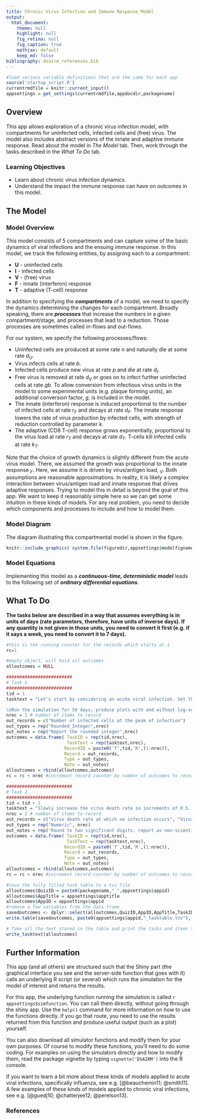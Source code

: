 ```yaml
---
title: Chronic Virus Infection and Immune Response Model
output:
  html_document:
    theme: null
    highlight: null
    fig_retina: null
    fig_caption: true
    mathjax: default 
    keep_md: false
bibliography: dsairm_references.bib
---
```


```r
#load various variable definitions that are the same for each app
source('startup_script.R')
currentrmdfile = knitr::current_input() 
appsettings = get_settings(currentrmdfile,appdocdir,packagename)
```


## Overview {#shinytab1}
This app allows exploration of a chronic virus infection model, with compartments for uninfected cells, infected cells and (free) virus. The model also includes abstract versions of the innate and adaptive immune response. Read about the model in *The Model* tab. Then, work through the tasks described in the *What To Do* tab.


### Learning Objectives

* Learn about chronic virus infection dynamics.
* Understand the impact the immune response can have on outcomes in this model.


## The Model {#shinytab2}

### Model Overview
This model consists of 5 compartments and can capture some of the basic dynamics of viral infections and the ensuing immune response. In this model, we track the following entities, by assigning each to a compartment:

* **U** - uninfected cells 
* **I** - infected cells
* **V** - (free) virus
* **F** - innate (interferon) response
* **T** - adaptive (T-cell) response


In addition to specifying the ***compartments*** of a model, we need to specify the dynamics determining the changes for each compartment. Broadly speaking, there are ***processes*** that increase the numbers in a given compartment/stage, and processes that lead to a reduction. Those processes are sometimes called in-flows and out-flows. 

For our system, we specify the following processes/flows: 

* Uninfected cells are produced at some rate _n_ and naturally die at some rate _d~U~_.
* Virus infects cells at rate _b_.
* Infected cells produce new virus at rate _p_ and die at rate _d~I~_.
* Free virus is removed at rate _d~V~_ or goes on to infect further uninfected cells at rate _gb_. To allow conversion from infectious virus units in the model to some experimental units (e.g. plaque forming units), an additional conversion factor, _g_, is included in the model.
* The innate (interferon) response is induced proportional to the number of infected cells at rate _r~F~_ and decays at rate _d~F~_. The innate response lowers the rate of virus production by infected cells, with strength of reduction controlled by parameter _k_.
* The adaptive (CD8 T-cell) response grows exponentially, proportional to the virus load at rate _r~T~_ and decays at rate _d~T~_. T-cells kill infected cells at rate _k~T~_. 

Note that the choice of growth dynamics is slightly different from the acute virus model. There, we assumed the growth was proportional to the innate response ~F~. Here, we assume it is driven by virus/antigen load, ~V~. Both assumptions are reasonable approximations. In reality, it is likely a complex interaction between virus/antigen load and innate response that drives adaptive responses. Trying to model this in detail is beyond the goal of this app. We want to keep it reasonably simple here so we can get some intuition in these kinds of models. For any real problem, you need to decide which components and processes to include and how to model them.


### Model Diagram
The diagram illustrating this compartmental model is shown in the figure.

```r
knitr::include_graphics( system.file(figuredir,appsettings$modelfigname,package=packagename))
```


### Model Equations
Implementing this model as a ***continuous-time, deterministic model*** leads to the following set of ***ordinary differential equations***. 


\begin{aligned}
\dot U & = n - d_U U - b U V  \\
\dot I & = bUV - d_I I - k_T T I   \\
\dot V & = \frac{p}{1+k_F F}I - d_V V - gb UV \\
\dot F & = r_F I - d_F F \\
\dot T & = r_T T V - d_T T
\end{aligned}




## What To Do {#shinytab3}

**The tasks below are described in a way that assumes everything is in units of days (rate parameters, therefore, have units of inverse days). If any quantity is not given in those units, you need to convert it first (e.g. if it says a week, you need to convert it to 7 days).**



```r
#this is the running counter for the records which starts at 1 
rc=1

#empty object, will hold all outcomes
alloutcomes = NULL

#########################
# Task 1
#########################
tid = 1
tasktext = "Let's start by considering an acute viral infection. Set the initial conditions to 10^5^ uninfected cells, no infected cells, and 10 virus particles. We make the assumption that on the timescale of an acute infection (several days), the processes of natural, uninfected cell turnover are so slow that they can be ignored. Set values for the uninfected cell birth and death rates to reflect this assumption. Assume also that infected cells have an average life-span of 1 day, and virus has a life-span of 6 hours (remember that the inverse of the lifespan is the rate of death, and make sure you convert to the right units). Set that the virus production by an infected cell is 100 virions per day and that the rate at which new cells become infected is 10^-6^. Assume there is no need to do any unit adjustment/conversion (i.e. the value of that parameter is 1). 

\nRun the simulation for 50 days; produce plots with and without log-scales. You should get a single, acute infection with virus and infected cells rising at first and then declining. At the end you should be left with around 11069 uninfected cells and no infected cells or virus."
nrec = 1 # number of items to record
out_records = c("Number of infected cells at the peak of infection")
out_types = rep("Rounded_Integer",nrec)
out_notes = rep("Report the rounded integer",nrec)
outcomes = data.frame( TaskID = rep(tid,nrec),
                       TaskText = rep(tasktext,nrec),
                      RecordID = paste0('T',tid,'R',(1:nrec)),
                      Record = out_records, 
                      Type = out_types, 
                      Note = out_notes)
alloutcomes = rbind(alloutcomes,outcomes)
rc = rc + nrec #increment record counter by number of outcomes to record for this task 

#########################
# Task 2
#########################
tid = tid + 1
tasktext = "Slowly increase the virus death rate in increments of 0.5. Contemplate what you expect to see, then run the simulation to compare. Keep increasing until you get essentially no more infection (i.e., < 1% initial uninfected cells become infected). You will have to adjust the simulation time for that, too."
nrec = 2 # number of items to record
out_records = c("Virus death rate at which no infection occurs", "Virus lifespan (in days) corresponding to the death rate at which no infection occurs")
out_types = rep("Numeric", nrec)
out_notes = rep("Round to two significant digits, report as non-scientic notation (as X.YZ)",nrec)
outcomes = data.frame( TaskID = rep(tid,nrec),
                       TaskText = rep(tasktext,nrec),
                      RecordID = paste0('T',tid,'R',(1:nrec)),
                      Record = out_records, 
                      Type = out_types, 
                      Note = out_notes)
alloutcomes = rbind(alloutcomes,outcomes)
rc = rc + nrec #increment record counter by number of outcomes to record for this task 

```



```r
#save the fully filled task table to a tsv file
alloutcomes$QuizID = paste0(packagename,"_",appsettings$appid)
alloutcomes$AppTitle = appsettings$apptitle
alloutcomes$AppID = appsettings$appid
#remove a few variables from the data frame
savedoutcomes <- dplyr::select(alloutcomes,QuizID,AppID,AppTitle,TaskID,TaskText,RecordID,Record,Type,Note)		
write.table(savedoutcomes, paste0(appsettings$appid,"_tasktable.tsv"), append = FALSE, sep = "\t", row.names = F, col.names = TRUE)
```


```r
# Take all the text stored in the table and print the tasks and items to record
write_tasktext(alloutcomes)
```




## Further Information {#shinytab4}

This app (and all others) are structured such that the Shiny part (the graphical interface you see and the server-side function that goes with it) calls an underlying R script (or several) which runs the simulation for the model of interest and returns the results.
  
For this app, the underlying function running the simulation is called ``r appsettings$simfunction``. You can call them directly, without going through the shiny app. Use the `help()` command for more information on how to use the functions directly. If you go that route, you need to use the results returned from this function and produce useful output (such as a plot) yourself. 
  
You can also download all simulator functions and modify them for your own purposes. Of course to modify these functions, you'll need to do some coding. For examples on using the simulators directly and how to modify them, read the package vignette by typing `vignette('DSAIRM')` into the R console.
  
If you want to learn a bit more about these kinds of models applied to acute viral infections, specifically influenza, see e.g. [@beauchemin11; @smith11]. A few examples of these kinds of models applied to chronic viral infections, see e.g. [@guedj10; @chatterjee12; @perelson13]. 


### References


